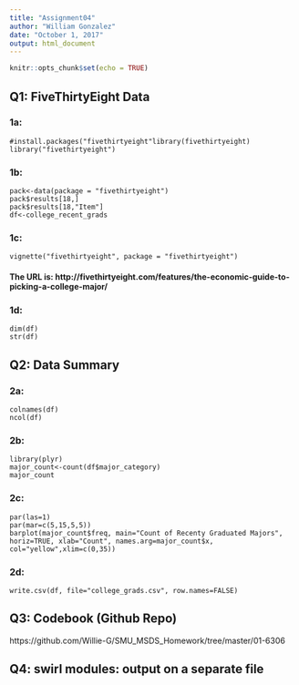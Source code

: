 ```yaml
---
title: "Assignment04"
author: "William Gonzalez"
date: "October 1, 2017"
output: html_document
---
```


```r
knitr::opts_chunk$set(echo = TRUE)
```

## Q1: FiveThirtyEight Data

### 1a:
```
#install.packages("fivethirtyeight"library(fivethirtyeight)
library("fivethirtyeight")
```

### 1b:
```
pack<-data(package = "fivethirtyeight")
pack$results[18,]
pack$results[18,"Item"]
df<-college_recent_grads
```

### 1c: 
```
vignette("fivethirtyeight", package = "fivethirtyeight")
```
#### The URL is: http://fivethirtyeight.com/features/the-economic-guide-to-picking-a-college-major/

### 1d: 
```
dim(df)
str(df)
```

## Q2: Data Summary

### 2a:
```
colnames(df)
ncol(df)
```

### 2b:
```
library(plyr)
major_count<-count(df$major_category)
major_count
```

### 2c:
```
par(las=1)
par(mar=c(5,15,5,5))
barplot(major_count$freq, main="Count of Recenty Graduated Majors", horiz=TRUE, xlab="Count", names.arg=major_count$x, col="yellow",xlim=c(0,35))
```

### 2d:
```
write.csv(df, file="college_grads.csv", row.names=FALSE)
```

## Q3: Codebook (Github Repo)
https://github.com/Willie-G/SMU_MSDS_Homework/tree/master/01-6306 

## Q4: swirl modules: output on a separate file  

